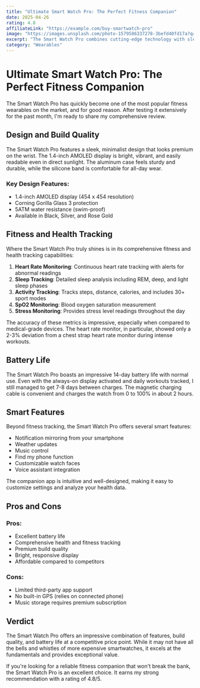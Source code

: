```yaml
---
title: "Ultimate Smart Watch Pro: The Perfect Fitness Companion"
date: 2025-04-26
rating: 4.8
affiliateLink: "https://example.com/buy-smartwatch-pro"
image: "https://images.unsplash.com/photo-1579586337278-3befd40fd17a?q=80&w=1000"
excerpt: "The Smart Watch Pro combines cutting-edge technology with sleek design, offering comprehensive fitness tracking, heart rate monitoring, and impressive battery life."
category: "Wearables"
---
```


# Ultimate Smart Watch Pro: The Perfect Fitness Companion

The Smart Watch Pro has quickly become one of the most popular fitness wearables on the market, and for good reason. After testing it extensively for the past month, I'm ready to share my comprehensive review.

## Design and Build Quality

The Smart Watch Pro features a sleek, minimalist design that looks premium on the wrist. The 1.4-inch AMOLED display is bright, vibrant, and easily readable even in direct sunlight. The aluminum case feels sturdy and durable, while the silicone band is comfortable for all-day wear.

### Key Design Features:
- 1.4-inch AMOLED display (454 x 454 resolution)
- Corning Gorilla Glass 3 protection
- 5ATM water resistance (swim-proof)
- Available in Black, Silver, and Rose Gold

## Fitness and Health Tracking

Where the Smart Watch Pro truly shines is in its comprehensive fitness and health tracking capabilities:

1. **Heart Rate Monitoring**: Continuous heart rate tracking with alerts for abnormal readings
2. **Sleep Tracking**: Detailed sleep analysis including REM, deep, and light sleep phases
3. **Activity Tracking**: Tracks steps, distance, calories, and includes 30+ sport modes
4. **SpO2 Monitoring**: Blood oxygen saturation measurement
5. **Stress Monitoring**: Provides stress level readings throughout the day

The accuracy of these metrics is impressive, especially when compared to medical-grade devices. The heart rate monitor, in particular, showed only a 2-3% deviation from a chest strap heart rate monitor during intense workouts.

## Battery Life

The Smart Watch Pro boasts an impressive 14-day battery life with normal use. Even with the always-on display activated and daily workouts tracked, I still managed to get 7-8 days between charges. The magnetic charging cable is convenient and charges the watch from 0 to 100% in about 2 hours.

## Smart Features

Beyond fitness tracking, the Smart Watch Pro offers several smart features:

- Notification mirroring from your smartphone
- Weather updates
- Music control
- Find my phone function
- Customizable watch faces
- Voice assistant integration

The companion app is intuitive and well-designed, making it easy to customize settings and analyze your health data.

## Pros and Cons

### Pros:
- Excellent battery life
- Comprehensive health and fitness tracking
- Premium build quality
- Bright, responsive display
- Affordable compared to competitors

### Cons:
- Limited third-party app support
- No built-in GPS (relies on connected phone)
- Music storage requires premium subscription

## Verdict

The Smart Watch Pro offers an impressive combination of features, build quality, and battery life at a competitive price point. While it may not have all the bells and whistles of more expensive smartwatches, it excels at the fundamentals and provides exceptional value.

If you're looking for a reliable fitness companion that won't break the bank, the Smart Watch Pro is an excellent choice. It earns my strong recommendation with a rating of 4.8/5.
